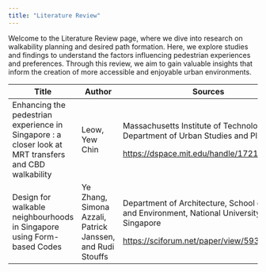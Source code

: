 ```yaml
---
title: "Literature Review"
---
```


Welcome to the Literature Review page, where we dive into research on walkability planning and desired path formation. Here, we explore studies and findings to understand the factors influencing pedestrian experiences and preferences. Through this review, we aim to gain valuable insights that inform the creation of more accessible and enjoyable urban environments.

+-------------------------------------------------------------------------------------------------------+------------------------------------------------------------+------------------------------------------------------------------------------------------------+
| Title                                                                                                 | Author                                                     | Sources                                                                                        |
+=======================================================================================================+============================================================+================================================================================================+
| Enhancing the pedestrian experience in Singapore : a closer look at MRT transfers and CBD walkability | Leow, Yew Chin                                             | Massachusetts Institute of Technology. Department of Urban Studies and Planning                |
|                                                                                                       |                                                            |                                                                                                |
|                                                                                                       |                                                            | <https://dspace.mit.edu/handle/1721.1/44205>                                                   |
+-------------------------------------------------------------------------------------------------------+------------------------------------------------------------+------------------------------------------------------------------------------------------------+
| Design for walkable neighbourhoods in Singapore using Form-based Codes                                | Ye Zhang, Simona Azzali, Patrick Janssen, and Rudi Stouffs | Department of Architecture, School of Design and Environment, National University of Singapore |
|                                                                                                       |                                                            |                                                                                                |
|                                                                                                       |                                                            | <https://sciforum.net/paper/view/5934>                                                         |
+-------------------------------------------------------------------------------------------------------+------------------------------------------------------------+------------------------------------------------------------------------------------------------+
